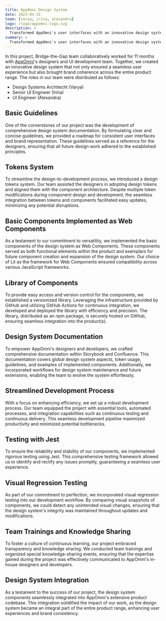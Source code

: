 ```yaml
---
title: AppOmni Design System
date: 2023-03-31
team: [varya, irina, alexandra]
logo: /logo/appomni-logo.svg
description: >
  Transformed AppOmni's user interfaces with an innovative design system. Web Components, tokens, comprehensive documentation, and seamless integration.
summary: >
  Transformed AppOmni's user interfaces with an innovative design system. Web Components, tokens, comprehensive documentation, and seamless integration.
---
```


In this project, Bridge-the-Gap team collaboratively worked for 11 months with [AppOmni](https://appomni.com/)'s designers and UI development team.
Together, we created an innovative design system that not only ensured a seamless user experience but also brought brand coherence across the entire product range.
The roles in our team were distributed as follows:

- Design Systems Architecht (Varya)
- Senior UI Engineer (Irina)
- UI Engineer (Alexandra)

## Basic Guidelines

One of the cornerstones of our project was the development of comprehensive design system documentation. By formulating clear and concise guidelines, we provided a roadmap for consistent user interfaces and brand representation. These guidelines served as a reference for the designers, ensuring that all future design work adhered to the established principles.

## Tokens System

To streamline the design-to-development process, we introduced a design tokens system. Our team assisted the designers in adopting design tokens and aligned them with the component architecture. Despite multiple token modifications during component design and development, the seamless integration between tokens and components facilitated easy updates, minimizing any potential disruptions.

## Basic Components Implemented as Web Components

As a testament to our commitment to versatility, we implemented the basic components of the design system as Web Components. These components served as both functional elements within the product and exemplars for future component creation and expansion of the design system. Our choice of Lit as the framework for Web Components ensured compatibility across various JavaScript frameworks.

## Library of Components

To provide easy access and version control for the components, we established a versionized library. Leveraging the infrastructure provided by GitHub and utilizing GitHub Actions for continuous integration, we developed and deployed the library with efficiency and precision. The library, distributed as an npm package, is securely hosted on GitHub, ensuring seamless integration into the product(s).

## Design System Documentation

To empower AppOmni's designers and developers, we crafted comprehensive documentation within Storybook and Confluence. This documentation covers global design system aspects, token usage, guidelines, and examples of implemented components. Additionally, we incorporated workflows for design system maintenance and future extensions, enabling the team to evolve the system effortlessly.

## Streamlined Development Process

With a focus on enhancing efficiency, we set up a robust development process. Our team equipped the project with essential tools, automated processes, and integration capabilities such as continuous testing and continuous delivery. This seamless development pipeline maximized productivity and minimized potential bottlenecks.

## Testing with Jest

To ensure the reliability and stability of our components, we implemented rigorous testing using Jest. This comprehensive testing framework allowed us to identify and rectify any issues promptly, guaranteeing a seamless user experience.

## Visual Regression Testing

As part of our commitment to perfection, we incorporated visual regression testing into our development workflow. By comparing visual snapshots of components, we could detect any unintended visual changes, ensuring that the design system's integrity was maintained throughout updates and modifications.

## Team Trainings and Knowledge Sharing

To foster a culture of continuous learning, our project embraced transparency and knowledge sharing. We conducted team trainings and organized special knowledge-sharing events, ensuring that the expertise gained during the project was effectively communicated to AppOmni's in-house designers and developers.

## Design System Integration

As a testament to the success of our project, the design system components seamlessly integrated into AppOmni's extensive product codebase. This integration solidified the impact of our work, as the design system became an integral part of the entire product range, enhancing user experiences and brand consistency.